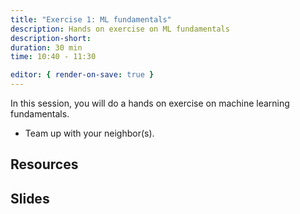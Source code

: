 ```yaml
---
title: "Exercise 1: ML fundamentals" 
description: Hands on exercise on ML fundamentals 
description-short: 
duration: 30 min
time: 10:40 - 11:30

editor: { render-on-save: true }
---
```



In this session, you will do a hands on exercise on machine learning fundamentals. 

- Team up with your neighbor(s).

## Resources 

## Slides
